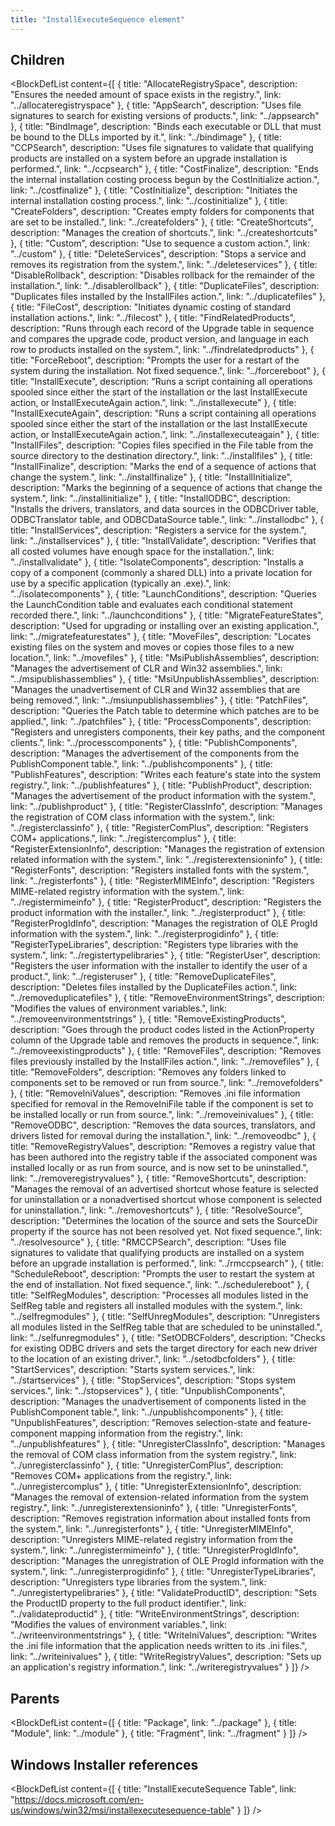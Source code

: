 ```yaml
---
title: "InstallExecuteSequence element"
---
```





## Children

<BlockDefList content={[
    {
      title: "AllocateRegistrySpace",
      description: "Ensures the needed amount of space exists in the registry.",
      link: "../allocateregistryspace"
    },
    {
      title: "AppSearch",
      description: "Uses file signatures to search for existing versions of products.",
      link: "../appsearch"
    },
    {
      title: "BindImage",
      description: "Binds each executable or DLL that must be bound to the DLLs imported by it.",
      link: "../bindimage"
    },
    {
      title: "CCPSearch",
      description: "Uses file signatures to validate that qualifying products are installed on a system before an upgrade installation is performed.",
      link: "../ccpsearch"
    },
    {
      title: "CostFinalize",
      description: "Ends the internal installation costing process begun by the CostInitialize action.",
      link: "../costfinalize"
    },
    {
      title: "CostInitialize",
      description: "Initiates the internal installation costing process.",
      link: "../costinitialize"
    },
    {
      title: "CreateFolders",
      description: "Creates empty folders for components that are set to be installed.",
      link: "../createfolders"
    },
    {
      title: "CreateShortcuts",
      description: "Manages the creation of shortcuts.",
      link: "../createshortcuts"
    },
    {
      title: "Custom",
      description: "Use to sequence a custom action.",
      link: "../custom"
    },
    {
      title: "DeleteServices",
      description: "Stops a service and removes its registration from the system.",
      link: "../deleteservices"
    },
    {
      title: "DisableRollback",
      description: "Disables rollback for the remainder of the installation.",
      link: "../disablerollback"
    },
    {
      title: "DuplicateFiles",
      description: "Duplicates files installed by the InstallFiles action.",
      link: "../duplicatefiles"
    },
    {
      title: "FileCost",
      description: "Initiates dynamic costing of standard installation actions.",
      link: "../filecost"
    },
    {
      title: "FindRelatedProducts",
      description: "Runs through each record of the Upgrade table in sequence and compares the upgrade code, product version, and language in each row to products installed on the system.",
      link: "../findrelatedproducts"
    },
    {
      title: "ForceReboot",
      description: "Prompts the user for a restart of the system during the installation. Not fixed sequence.",
      link: "../forcereboot"
    },
    {
      title: "InstallExecute",
      description: "Runs a script containing all operations spooled since either the start of the installation or the last InstallExecute action, or InstallExecuteAgain action.",
      link: "../installexecute"
    },
    {
      title: "InstallExecuteAgain",
      description: "Runs a script containing all operations spooled since either the start of the installation or the last InstallExecute action, or InstallExecuteAgain action.",
      link: "../installexecuteagain"
    },
    {
      title: "InstallFiles",
      description: "Copies files specified in the File table from the source directory to the destination directory.",
      link: "../installfiles"
    },
    {
      title: "InstallFinalize",
      description: "Marks the end of a sequence of actions that change the system.",
      link: "../installfinalize"
    },
    {
      title: "InstallInitialize",
      description: "Marks the beginning of a sequence of actions that change the system.",
      link: "../installinitialize"
    },
    {
      title: "InstallODBC",
      description: "Installs the drivers, translators, and data sources in the ODBCDriver table, ODBCTranslator table, and ODBCDataSource table.",
      link: "../installodbc"
    },
    {
      title: "InstallServices",
      description: "Registers a service for the system.",
      link: "../installservices"
    },
    {
      title: "InstallValidate",
      description: "Verifies that all costed volumes have enough space for the installation.",
      link: "../installvalidate"
    },
    {
      title: "IsolateComponents",
      description: "Installs a copy of a component (commonly a shared DLL) into a private location for use by a specific application (typically an .exe).",
      link: "../isolatecomponents"
    },
    {
      title: "LaunchConditions",
      description: "Queries the LaunchCondition table and evaluates each conditional statement recorded there.",
      link: "../launchconditions"
    },
    {
      title: "MigrateFeatureStates",
      description: "Used for upgrading or installing over an existing application.",
      link: "../migratefeaturestates"
    },
    {
      title: "MoveFiles",
      description: "Locates existing files on the system and moves or copies those files to a new location.",
      link: "../movefiles"
    },
    {
      title: "MsiPublishAssemblies",
      description: "Manages the advertisement of CLR and Win32 assemblies.",
      link: "../msipublishassemblies"
    },
    {
      title: "MsiUnpublishAssemblies",
      description: "Manages the unadvertisement of CLR and Win32 assemblies that are being removed.",
      link: "../msiunpublishassemblies"
    },
    {
      title: "PatchFiles",
      description: "Queries the Patch table to determine which patches are to be applied.",
      link: "../patchfiles"
    },
    {
      title: "ProcessComponents",
      description: "Registers and unregisters components, their key paths, and the component clients.",
      link: "../processcomponents"
    },
    {
      title: "PublishComponents",
      description: "Manages the advertisement of the components from the PublishComponent table.",
      link: "../publishcomponents"
    },
    {
      title: "PublishFeatures",
      description: "Writes each feature's state into the system registry.",
      link: "../publishfeatures"
    },
    {
      title: "PublishProduct",
      description: "Manages the advertisement of the product information with the system.",
      link: "../publishproduct"
    },
    {
      title: "RegisterClassInfo",
      description: "Manages the registration of COM class information with the system.",
      link: "../registerclassinfo"
    },
    {
      title: "RegisterComPlus",
      description: "Registers COM+ applications.",
      link: "../registercomplus"
    },
    {
      title: "RegisterExtensionInfo",
      description: "Manages the registration of extension related information with the system.",
      link: "../registerextensioninfo"
    },
    {
      title: "RegisterFonts",
      description: "Registers installed fonts with the system.",
      link: "../registerfonts"
    },
    {
      title: "RegisterMIMEInfo",
      description: "Registers MIME-related registry information with the system.",
      link: "../registermimeinfo"
    },
    {
      title: "RegisterProduct",
      description: "Registers the product information with the installer.",
      link: "../registerproduct"
    },
    {
      title: "RegisterProgIdInfo",
      description: "Manages the registration of OLE ProgId information with the system.",
      link: "../registerprogidinfo"
    },
    {
      title: "RegisterTypeLibraries",
      description: "Registers type libraries with the system.",
      link: "../registertypelibraries"
    },
    {
      title: "RegisterUser",
      description: "Registers the user information with the installer to identify the user of a product.",
      link: "../registeruser"
    },
    {
      title: "RemoveDuplicateFiles",
      description: "Deletes files installed by the DuplicateFiles action.",
      link: "../removeduplicatefiles"
    },
    {
      title: "RemoveEnvironmentStrings",
      description: "Modifies the values of environment variables.",
      link: "../removeenvironmentstrings"
    },
    {
      title: "RemoveExistingProducts",
      description: "Goes through the product codes listed in the ActionProperty column of the Upgrade table and removes the products in sequence.",
      link: "../removeexistingproducts"
    },
    {
      title: "RemoveFiles",
      description: "Removes files previously installed by the InstallFiles action.",
      link: "../removefiles"
    },
    {
      title: "RemoveFolders",
      description: "Removes any folders linked to components set to be removed or run from source.",
      link: "../removefolders"
    },
    {
      title: "RemoveIniValues",
      description: "Removes .ini file information specified for removal in the RemoveIniFile table if the component is set to be installed locally or run from source.",
      link: "../removeinivalues"
    },
    {
      title: "RemoveODBC",
      description: "Removes the data sources, translators, and drivers listed for removal during the installation.",
      link: "../removeodbc"
    },
    {
      title: "RemoveRegistryValues",
      description: "Removes a registry value that has been authored into the registry table if the associated component was installed locally or as run from source, and is now set to be uninstalled.",
      link: "../removeregistryvalues"
    },
    {
      title: "RemoveShortcuts",
      description: "Manages the removal of an advertised shortcut whose feature is selected for uninstallation or a nonadvertised shortcut whose component is selected for uninstallation.",
      link: "../removeshortcuts"
    },
    {
      title: "ResolveSource",
      description: "Determines the location of the source and sets the SourceDir property if the source has not been resolved yet. Not fixed sequence.",
      link: "../resolvesource"
    },
    {
      title: "RMCCPSearch",
      description: "Uses file signatures to validate that qualifying products are installed on a system before an upgrade installation is performed.",
      link: "../rmccpsearch"
    },
    {
      title: "ScheduleReboot",
      description: "Prompts the user to restart the system at the end of installation. Not fixed sequence.",
      link: "../schedulereboot"
    },
    {
      title: "SelfRegModules",
      description: "Processes all modules listed in the SelfReg table and registers all installed modules with the system.",
      link: "../selfregmodules"
    },
    {
      title: "SelfUnregModules",
      description: "Unregisters all modules listed in the SelfReg table that are scheduled to be uninstalled.",
      link: "../selfunregmodules"
    },
    {
      title: "SetODBCFolders",
      description: "Checks for existing ODBC drivers and sets the target directory for each new driver to the location of an existing driver.",
      link: "../setodbcfolders"
    },
    {
      title: "StartServices",
      description: "Starts system services.",
      link: "../startservices"
    },
    {
      title: "StopServices",
      description: "Stops system services.",
      link: "../stopservices"
    },
    {
      title: "UnpublishComponents",
      description: "Manages the unadvertisement of components listed in the PublishComponent table.",
      link: "../unpublishcomponents"
    },
    {
      title: "UnpublishFeatures",
      description: "Removes selection-state and feature-component mapping information from the registry.",
      link: "../unpublishfeatures"
    },
    {
      title: "UnregisterClassInfo",
      description: "Manages the removal of COM class information from the system registry.",
      link: "../unregisterclassinfo"
    },
    {
      title: "UnregisterComPlus",
      description: "Removes COM+ applications from the registry.",
      link: "../unregistercomplus"
    },
    {
      title: "UnregisterExtensionInfo",
      description: "Manages the removal of extension-related information from the system registry.",
      link: "../unregisterextensioninfo"
    },
    {
      title: "UnregisterFonts",
      description: "Removes registration information about installed fonts from the system.",
      link: "../unregisterfonts"
    },
    {
      title: "UnregisterMIMEInfo",
      description: "Unregisters MIME-related registry information from the system.",
      link: "../unregistermimeinfo"
    },
    {
      title: "UnregisterProgIdInfo",
      description: "Manages the unregistration of OLE ProgId information with the system.",
      link: "../unregisterprogidinfo"
    },
    {
      title: "UnregisterTypeLibraries",
      description: "Unregisters type libraries from the system.",
      link: "../unregistertypelibraries"
    },
    {
      title: "ValidateProductID",
      description: "Sets the ProductID property to the full product identifier.",
      link: "../validateproductid"
    },
    {
      title: "WriteEnvironmentStrings",
      description: "Modifies the values of environment variables.",
      link: "../writeenvironmentstrings"
    },
    {
      title: "WriteIniValues",
      description: "Writes the .ini file information that the application needs written to its .ini files.",
      link: "../writeinivalues"
    },
    {
      title: "WriteRegistryValues",
      description: "Sets up an application's registry information.",
      link: "../writeregistryvalues"
    }
  ]}
/>

## Parents

<BlockDefList content={[
    {
      title: "Package",
      link: "../package"
    },
    {
      title: "Module",
      link: "../module"
    },
    {
      title: "Fragment",
      link: "../fragment"
    }
  ]}
/>

## Windows Installer references

<BlockDefList content={[
    {
      title: "InstallExecuteSequence Table",
      link: "https://docs.microsoft.com/en-us/windows/win32/msi/installexecutesequence-table"
    }
  ]}
/>
